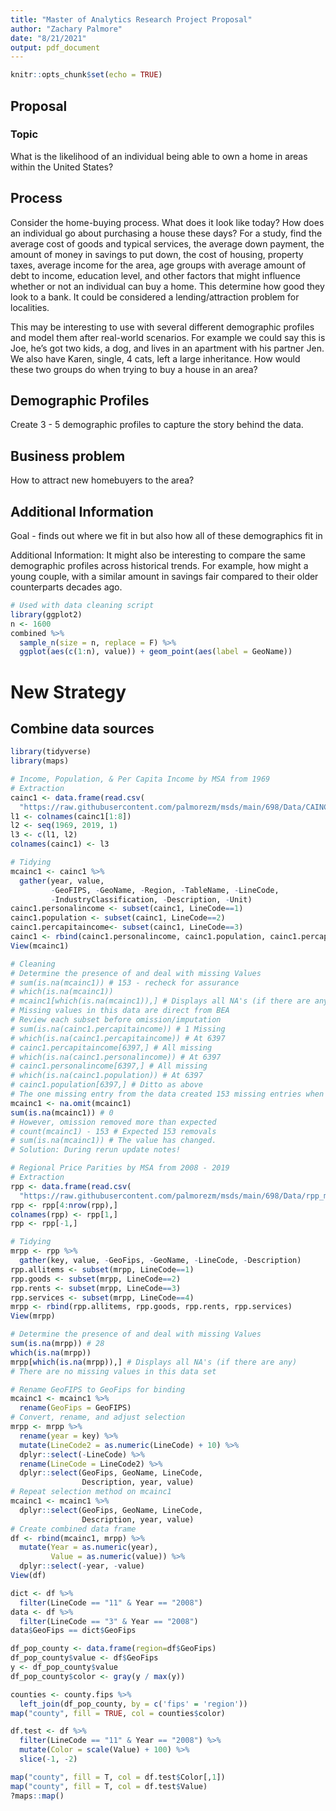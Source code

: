 ```yaml
---
title: "Master of Analytics Research Project Proposal"
author: "Zachary Palmore"
date: "8/21/2021"
output: pdf_document
---
```


```r
knitr::opts_chunk$set(echo = TRUE)
```

## Proposal 


### Topic 

What is the likelihood of an individual being able to own a home in areas within the United States? 

## Process 

Consider the home-buying process. What does it look like today? How does an individual go about purchasing a house these days? For a study, find the average cost of goods and typical services, the average down payment, the amount of money in savings to put down, the cost of housing, property taxes, average income for the area, age groups with average amount of debt to income, education level, and other factors that might influence whether or not an individual can buy a home. This determine how good they look to a bank. It could be considered a lending/attraction problem for localities.

This may be interesting to use with several different demographic profiles and model them after real-world scenarios. For example we could say this is Joe, he’s got two kids, a dog, and lives in an apartment with his partner Jen. We also have Karen, single, 4 cats, left a large inheritance. How would these two groups do when trying to buy a house in an area? 


## Demographic Profiles

Create 3 - 5 demographic profiles to capture the story behind the data. 

## Business problem

How to attract new homebuyers to the area?

## Additional Information

Goal - finds out where we fit in but also how all of these demographics fit in

Additional Information: It might also be interesting to compare the same demographic profiles across historical trends. For example, how might a young couple, with a similar amount in savings fair compared to their older counterparts decades ago. 

```r
# Used with data cleaning script
library(ggplot2)
n <- 1600
combined %>% 
  sample_n(size = n, replace = F) %>%
  ggplot(aes(c(1:n), value)) + geom_point(aes(label = GeoName))  
```


# New Strategy
## Combine data sources

```r
library(tidyverse)
library(maps)
```



```r
# Income, Population, & Per Capita Income by MSA from 1969
# Extraction
cainc1 <- data.frame(read.csv(
  "https://raw.githubusercontent.com/palmorezm/msds/main/698/Data/CAINC1__ALL_AREAS_1969_2019.csv")) 
l1 <- colnames(cainc1[1:8])
l2 <- seq(1969, 2019, 1)
l3 <- c(l1, l2)
colnames(cainc1) <- l3

# Tidying
mcainc1 <- cainc1 %>% 
  gather(year, value, 
         -GeoFIPS, -GeoName, -Region, -TableName, -LineCode, 
         -IndustryClassification, -Description, -Unit) 
cainc1.personalincome <- subset(cainc1, LineCode==1)
cainc1.population <- subset(cainc1, LineCode==2)  
cainc1.percapitaincome<- subset(cainc1, LineCode==3) 
cainc1 <- rbind(cainc1.personalincome, cainc1.population, cainc1.percapitaincome)
View(mcainc1)

# Cleaning
# Determine the presence of and deal with missing Values
# sum(is.na(mcainc1)) # 153 - recheck for assurance
# which(is.na(mcainc1)) 
# mcainc1[which(is.na(mcainc1)),] # Displays all NA's (if there are any)
# Missing values in this data are direct from BEA 
# Review each subset before omission/imputation
# sum(is.na(cainc1.percapitaincome)) # 1 Missing
# which(is.na(cainc1.percapitaincome)) # At 6397
# cainc1.percapitaincome[6397,] # All missing 
# which(is.na(cainc1.personalincome)) # At 6397
# cainc1.personalincome[6397,] # All missing
# which(is.na(cainc1.population)) # At 6397
# cainc1.population[6397,] # Ditto as above
# The one missing entry from the data created 153 missing entries when gathered
mcainc1 <- na.omit(mcainc1)
sum(is.na(mcainc1)) # 0 
# However, omission removed more than expected
# count(mcainc1) - 153 # Expected 153 removals 
# sum(is.na(mcainc1)) # The value has changed. 
# Solution: During rerun update notes!
```



```r
# Regional Price Parities by MSA from 2008 - 2019
# Extraction
rpp <- data.frame(read.csv(
  "https://raw.githubusercontent.com/palmorezm/msds/main/698/Data/rpp_msa_11yr.csv")) 
rpp <- rpp[4:nrow(rpp),]
colnames(rpp) <- rpp[1,]
rpp <- rpp[-1,]

# Tidying
mrpp <- rpp %>% 
  gather(key, value, -GeoFips, -GeoName, -LineCode, -Description) 
rpp.allitems <- subset(mrpp, LineCode==1)
rpp.goods <- subset(mrpp, LineCode==2)  
rpp.rents <- subset(mrpp, LineCode==3) 
rpp.services <- subset(mrpp, LineCode==4)  
mrpp <- rbind(rpp.allitems, rpp.goods, rpp.rents, rpp.services)
View(mrpp)

# Determine the presence of and deal with missing Values
sum(is.na(mrpp)) # 28 
which(is.na(mrpp))
mrpp[which(is.na(mrpp)),] # Displays all NA's (if there are any)
# There are no missing values in this data set 
```


```r
# Rename GeoFIPS to GeoFips for binding
mcainc1 <- mcainc1 %>% 
  rename(GeoFips = GeoFIPS)
# Convert, rename, and adjust selection
mrpp <- mrpp %>% 
  rename(year = key) %>% 
  mutate(LineCode2 = as.numeric(LineCode) + 10) %>% 
  dplyr::select(-LineCode) %>% 
  rename(LineCode = LineCode2) %>% 
  dplyr::select(GeoFips, GeoName, LineCode, 
                Description, year, value)
# Repeat selection method on mcainc1 
mcainc1 <- mcainc1 %>% 
  dplyr::select(GeoFips, GeoName, LineCode, 
                Description, year, value) 
# Create combined data frame 
df <- rbind(mcainc1, mrpp) %>% 
  mutate(Year = as.numeric(year), 
         Value = as.numeric(value)) %>% 
  dplyr::select(-year, -value) 
View(df)
```



```r
dict <- df %>% 
  filter(LineCode == "11" & Year == "2008") 
data <- df %>% 
  filter(LineCode == "3" & Year == "2008")
data$GeoFips == dict$GeoFips
```




```r
df_pop_county <- data.frame(region=df$GeoFips)
df_pop_county$value <- df$GeoFips
y <- df_pop_county$value
df_pop_county$color <- gray(y / max(y))

counties <- county.fips %>% 
  left_join(df_pop_county, by = c('fips' = 'region'))
map("county", fill = TRUE, col = counties$color)

df.test <- df %>% 
  filter(LineCode == "11" & Year == "2008") %>% 
  mutate(Color = scale(Value) + 100) %>% 
  slice(-1, -2)

map("county", fill = T, col = df.test$Color[,1])
map("county", fill = T, col = df.test$Value)
?maps::map()
```









